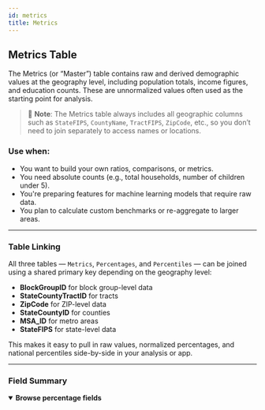 ```yaml
---
id: metrics
title: Metrics
---
```



## Metrics Table

The Metrics (or “Master”) table contains raw and derived demographic values at the geography level, including population totals, income figures, and education counts. These are unnormalized values often used as the starting point for analysis.

> 📌 **Note**: The Metrics table always includes all geographic columns such as `StateFIPS`, `CountyName`, `TractFIPS`, `ZipCode`, etc., so you don’t need to join separately to access names or locations.

### Use when:
- You want to build your own ratios, comparisons, or metrics.
- You need absolute counts (e.g., total households, number of children under 5).
- You're preparing features for machine learning models that require raw data.
- You plan to calculate custom benchmarks or re-aggregate to larger areas.

---

### Table Linking

All three tables — `Metrics`, `Percentages`, and `Percentiles` — can be joined using a shared primary key depending on the geography level:

- **BlockGroupID** for block group-level data  
- **StateCountyTractID** for tracts  
- **ZipCode** for ZIP-level data  
- **StateCountyID** for counties  
- **MSA_ID** for metro areas  
- **StateFIPS** for state-level data  

This makes it easy to pull in raw values, normalized percentages, and national percentiles side-by-side in your analysis or app.

---

### Field Summary




<details open>
  <summary><strong>Browse percentage fields</strong></summary>

<SmartTable rows={data} pageSizeDefault={10} />

</details>

<!-- <table style={{ fontFamily: 'Satoshi, sans-serif', width: '100%', borderCollapse: 'collapse' }}>
  <thead style={{ background: '#f6f8fa' }}>
    <tr>
      <th><strong>Field</strong></th>
      <th><strong>Type</strong></th>
      <th><strong>Example</strong></th>
      <th><strong>Description</strong></th>
    </tr>
  </thead>
  <tbody>
    <tr><td><strong>TOTAL_POPULATION</strong></td><td>FLOAT</td><td>1993</td><td>Total number of people in the geography.</td></tr>
    <tr><td><strong>TOTAL_HOUSEHOLDS</strong></td><td>FLOAT</td><td>681</td><td>Total number of households.</td></tr>
    <tr><td><strong>MEDIAN_AGE</strong></td><td>FLOAT</td><td>43.4</td><td>Median age of all residents.</td></tr>
    <tr><td><strong>FEMALE_POPULATION</strong></td><td>FLOAT</td><td>967</td><td>Total female population.</td></tr>
    <tr><td><strong>MALE_POPULATION</strong></td><td>FLOAT</td><td>1026</td><td>Total male population.</td></tr>
    <tr><td><strong>POPULATION_DENSITY</strong></td><td>FIXED DECIMAL</td><td>2720.08</td><td>Population per square mile.</td></tr>
    <tr><td><strong>MEDIAN_HOUSEHOLD_INCOME</strong></td><td>FLOAT</td><td>194850</td><td>Median income of all households.</td></tr>
    <tr><td><strong>TOTAL_INCOME</strong></td><td>FLOAT</td><td>142189400</td><td>Aggregate total income of the area.</td></tr>
    <tr><td><strong>GINI_INDEX</strong></td><td>FLOAT</td><td>0.282757</td><td>Measure of income inequality (0 = perfect equality, 1 = perfect inequality).</td></tr>
    <tr><td><strong>POP_ABOVE_POVERTY_LEVEL</strong></td><td>FLOAT</td><td>1961</td><td>Population above the poverty threshold.</td></tr>
    <tr><td><strong>POP_BELOW_POVERTY_LEVEL</strong></td><td>FLOAT</td><td>18</td><td>Population below the poverty threshold.</td></tr>
    <tr><td><strong>HOUSEHOLD_INCOME_LESS_THAN_30K</strong></td><td>FLOAT</td><td>14</td><td>Households earning under $30,000.</td></tr>
    <tr><td><strong>HOUSEHOLD_INCOME_30K_TO_59K</strong></td><td>FLOAT</td><td>33</td><td>Households earning between $30,000–$59,999.</td></tr>
    <tr><td><strong>HOUSEHOLD_INCOME_60K_TO_99K</strong></td><td>FLOAT</td><td>58</td><td>Households earning between $60,000–$99,999.</td></tr>
    <tr><td><strong>HOUSEHOLD_INCOME_100K_TO_149K</strong></td><td>FLOAT</td><td>125</td><td>Households earning between $100,000–$149,999.</td></tr>
    <tr><td><strong>HOUSEHOLD_INCOME_150K_AND_ABOVE</strong></td><td>FLOAT</td><td>451</td><td>Households earning $150,000 and above.</td></tr>
    <tr><td><strong>HISPANIC_LATINO</strong></td><td>FLOAT</td><td>67</td><td>People of Hispanic or Latino origin.</td></tr>
    <tr><td><strong>BLACK_AFRICAN_AMERICAN</strong></td><td>FLOAT</td><td>298</td><td>Black or African American alone population.</td></tr>
    <tr><td><strong>WHITE</strong></td><td>FLOAT</td><td>1527</td><td>White alone population.</td></tr>
    <tr><td><strong>CHILDREN_PER_HOUSEHOLD</strong></td><td>FIXED DECIMAL</td><td>0.8</td><td>Average children per household.</td></tr>
    <tr><td><strong>DEGREE_HOLDERS</strong></td><td>FLOAT</td><td>1255</td><td>People with a bachelor’s degree or higher.</td></tr>
    <tr><td><strong>MEDIAN_PROPERTY_VALUE</strong></td><td>FLOAT</td><td>393400</td><td>Median property value in the area.</td></tr>
    <tr><td><strong>COMMUTE_WORK_FROM_HOME</strong></td><td>FLOAT</td><td>187</td><td>Number of individuals who work from home.</td></tr>
    <tr><td><strong>TRAVEL_TIME_TO_WORK_20_TO_40_MINS</strong></td><td>FLOAT</td><td>166</td><td>Commuters with travel time between 20–40 minutes.</td></tr>
    <tr><td><strong>WITH_HEALTH_INSURANCE</strong></td><td>FLOAT</td><td>1940</td><td>People covered by any type of health insurance.</td></tr>
    <tr><td><strong>WITHOUT_HEALTH_INSURANCE</strong></td><td>FLOAT</td><td>36</td><td>People not covered by any health insurance.</td></tr>
    <tr><td><strong>INTERNET_VIA_CELL_DATA_PLAN</strong></td><td>FLOAT</td><td>645</td><td>Households using a cellular data plan for internet.</td></tr>
    <tr><td><strong>CITIZENS_VOTING_AGE</strong></td><td>FLOAT</td><td>1416</td><td>Citizens of voting age (18+).</td></tr>
  </tbody>
</table> -->
